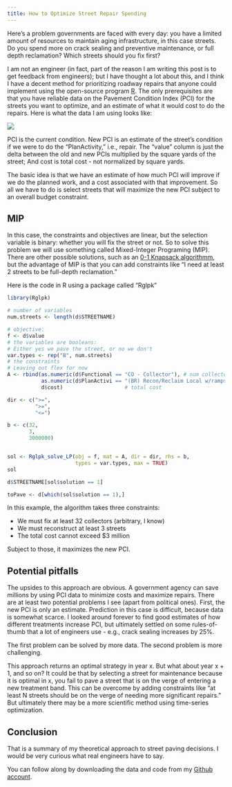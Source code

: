 ```yaml
---
title: How to Optimize Street Repair Spending
---
```


Here's a problem governments are faced with every day: you have a limited amount of resources to maintain aging infrastructure, in this case streets. Do you spend more on crack sealing and preventive maintenance, or full depth reclamation? Which streets should you fix first? 

I am not an engineer (in fact, part of the reason I am writing this post is to get feedback from engineers); but I have thought a lot about this, and I think I have a decent method for prioritizing roadway repairs that anyone could implement using the open-source program [R](http://en.wikipedia.org/wiki/R_%28programming_language%29). The only prerequisites are that you have reliable data on the Pavement Condition Index (PCI) for the streets you want to optimize, and an estimate of what it would cost to do the repairs. Here is what the data I am using looks like:

![](/images/2015/StreetData.png) 

PCI is the current condition. New PCI is an estimate of the street's condition if we were to do the "PlanActivity," i.e., repair. The "value" column is just the delta between the old and new PCIs multiplied by the square yards of the street; And cost is total cost - not normalized by square yards. 

The basic idea is that we have an estimate of how much PCI will improve if we do the planned work, and a cost associated with that improvement. So all we have to do is select streets that will maximize the new PCI subject to an overall budget constraint.      

## MIP

In this case, the constraints and objectives are linear, but the selection variable is binary: whether you will fix the street or not. So to solve this problem we will use something called Mixed-Integer Programing (MIP). There are other possible solutions, such as an [0-1 Knapsack algorithmm](http://en.wikipedia.org/wiki/Knapsack_problem), but the advantage of MIP is that you can add constraints like "I need at least 2 streets to be full-depth reclamation."

Here is the code in R using a package called "Rglpk"

```r

library(Rglpk)

# number of variables
num.streets <- length(d$STREETNAME) 

# objective:
f <- d$value
# the variables are booleans:
# Either yes we pave the street, or no we don't
var.types <- rep("B", num.streets)
# the constraints
# Leaving out flex for now
A <- rbind(as.numeric(d$Functional == "CO - Collector"), # num collectors
           as.numeric(d$PlanActivi == "(BR) Recon/Reclaim Local w/ramps"), # num full-depth
           d$cost)                    # total cost

dir <- c(">=",
         ">=",
         "<=")

b <- c(32,
       3,
       3000000)


sol <- Rglpk_solve_LP(obj = f, mat = A, dir = dir, rhs = b,
                      types = var.types, max = TRUE)
sol

d$STREETNAME[sol$solution == 1]

toPave <- d[which(sol$solution == 1),]       

```

In this example, the algorithm takes three constraints: 

+ We must fix at least 32 collectors (arbitrary, I know)
+ We must reconstruct at least 3 streets
+ The total cost cannot exceed $3 million

Subject to those, it maximizes the new PCI.  

## Potential pitfalls

The upsides to this approach are obvious. A government agency can save millions by using PCI data to minimize costs and maximize repairs. There are at least two potential problems I see (apart from political ones). First, the new PCI is only an estimate. Prediction in this case is difficult, because data is somewhat scarce. I looked around forever to find good estimates of how different treatments increase PCI, but ultimately settled on some rules-of-thumb that a lot of engineers use - e.g., crack sealing increases by 25%. 

The first problem can be solved by more data. The second problem is more challenging. 

This approach returns an optimal strategy in year x. But what about year x + 1, and so on? It could be that by selecting a street for maintenance because it is optimal in x, you fail to pave a street that is on the verge of entering a new treatment band. This can be overcome by adding constraints like "at least N streets should be on the verge of needing more significant repairs." But ultimately there may be a more scientific method using time-series optimization. 

## Conclusion

That is a summary of my theoretical approach to street paving decisions. I would be very curious what real engineers have to say. 

You can follow along by downloading the data and code from my [Github account](https://github.com/DanielHadley/PCI_Code).  
